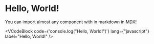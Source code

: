 
# Hello, World!

You can import almost any component with in markdown
in MDX!

<VCodeBlock
    code={'console.log("Hello, World!")'}
    lang={"javascript"}
    label="Hello, World!"
/>
